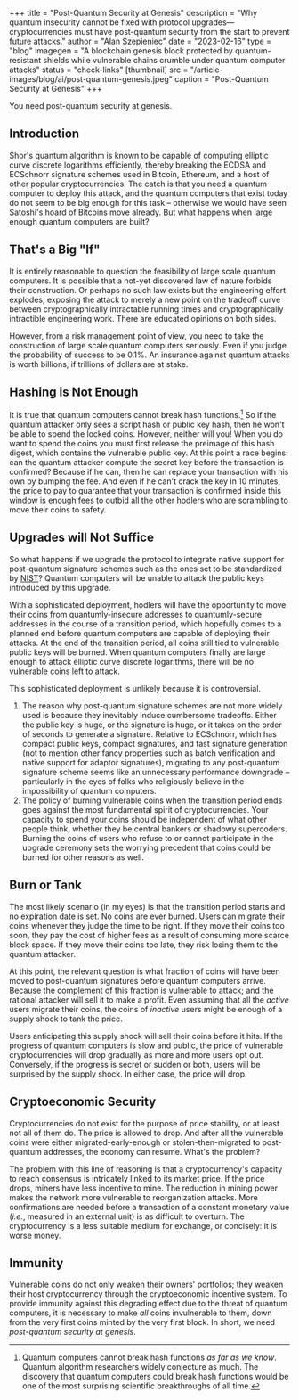 +++
title = "Post-Quantum Security at Genesis"
description = "Why quantum insecurity cannot be fixed with protocol upgrades—cryptocurrencies must have post-quantum security from the start to prevent future attacks."
author = "Alan Szepieniec"
date = "2023-02-16"
type = "blog"
imagegen = "A blockchain genesis block protected by quantum-resistant shields while vulnerable chains crumble under quantum computer attacks"
status = "check-links"
[thumbnail]
src = "/article-images/blog/ai/post-quantum-genesis.jpeg"
caption = "Post-Quantum Security at Genesis"
+++


You need post-quantum security at genesis.

## Introduction

Shor's quantum algorithm is known to be capable of computing elliptic curve discrete logarithms efficiently, thereby breaking the ECDSA and ECSchnorr signature schemes used in Bitcoin, Ethereum, and a host of other popular cryptocurrencies. The catch is that you need a quantum computer to deploy this attack, and the quantum computers that exist today do not seem to be big enough for this task – otherwise we would have seen Satoshi's hoard of Bitcoins move already. But what happens when large enough quantum computers are built?

## That's a Big "If"

It is entirely reasonable to question the feasibility of large scale quantum computers. It is possible that a not-yet discovered law of nature forbids their construction. Or perhaps no such law exists but the engineering effort explodes, exposing the attack to merely a new point on the tradeoff curve between cryptographically intractable running times and cryptographically intractible engineering work. There are educated opinions on both sides.

However, from a risk management point of view, you need to take the construction of large scale quantum computers seriously. Even if you judge the probability of success to be 0.1%. An insurance against quantum attacks is worth billions, if trillions of dollars are at stake.

## Hashing is Not Enough

It is true that quantum computers cannot break hash functions.[^1] So if the quantum attacker only sees a script hash or public key hash, then he won't be able to spend the locked coins. However, neither will you! When you do want to spend the coins you must first release the preimage of this hash digest, which contains the vulnerable public key. At this point a race begins: can the quantum attacker compute the secret key before the transaction is confirmed? Because if he can, then he can replace your transaction with his own by bumping the fee. And even if he can't crack the key in 10 minutes, the price to pay to guarantee that your transaction is confirmed inside this window is enough fees to outbid all the other hodlers who are scrambling to move their coins to safety.

## Upgrades will Not Suffice

So what happens if we upgrade the protocol to integrate native support for post-quantum signature schemes such as the ones set to be standardized by [NIST](https://csrc.nist.gov/projects/post-quantum-cryptography)? Quantum computers will be unable to attack the public keys introduced by this upgrade.

With a sophisticated deployment, hodlers will have the opportunity to move their coins from quantumly-insecure addresses to quantumly-secure addresses in the course of a transition period, which hopefully comes to a planned end before quantum computers are capable of deploying their attacks. At the end of the transition period, all coins still tied to vulnerable public keys will be burned. When quantum computers finally are large enough to attack elliptic curve discrete logarithms, there will be no vulnerable coins left to attack.

This sophisticated deployment is unlikely because it is controversial. 

 1. The reason why post-quantum signature schemes are not more widely used is because they inevitably induce cumbersome tradeoffs. Either the public key is huge, or the signature is huge, or it takes on the order of seconds to generate a signature. Relative to ECSchnorr, which has compact public keys, compact signatures, and fast signature generation (not to mention other fancy properties such as batch verification and native support for adaptor signatures), migrating to any post-quantum signature scheme seems like an unnecessary performance downgrade – particularly in the eyes of folks who religiously believe in the impossibility of quantum computers.
 2. The policy of burning vulnerable coins when the transition period ends goes against the most fundamental spirit of cryptocurrencies. Your capacity to spend your coins should be independent of what other people think, whether they be central bankers or shadowy supercoders. Burning the coins of users who refuse to or cannot participate in the upgrade ceremony sets the worrying precedent that coins could be burned for other reasons as well.

## Burn or Tank

The most likely scenario (in my eyes) is that the transition period starts and no expiration date is set. No coins are ever burned. Users can migrate their coins whenever they judge the time to be right. If they move their coins too soon, they pay the cost of higher fees as a result of consuming more scarce block space. If they move their coins too late, they risk losing them to the quantum attacker.

At this point, the relevant question is what fraction of coins will have been moved to post-quantum signatures before quantum computers arrive. Because the complement of this fraction is vulnerable to attack; and the rational attacker will sell it to make a profit. Even assuming that all the *active* users migrate their coins, the coins of *inactive* users might be enough of a supply shock to tank the price.

Users anticipating this supply shock will sell their coins before it hits. If the progress of quantum computers is slow and public, the price of vulnerable cryptocurrencies will drop gradually as more and more users opt out. Conversely, if the progress is secret or sudden or both, users will be surprised by the supply shock. In either case, the price will drop.

## Cryptoeconomic Security

Cryptocurrencies do not exist for the purpose of price stability, or at least not all of them do. The price is allowed to drop. And after all the vulnerable coins were either migrated-early-enough or stolen-then-migrated to post-quantum addresses, the economy can resume. What's the problem?

The problem with this line of reasoning is that a cryptocurrency's capacity to reach consensus is intricately linked to its market price. If the price drops, miners have less incentive to mine. The reduction in mining power makes the network more vulnerable to reorganization attacks. More confirmations are needed before a transaction of a constant monetary value (*i.e.*, measured in an external unit) is as difficult to overturn. The cryptocurrency is a less suitable medium for exchange, or concisely: it is worse money.

## Immunity

Vulnerable coins do not only weaken their owners' portfolios; they weaken their host cryptocurrency through the cryptoeconomic incentive system. To provide immunity against this degrading effect due to the threat of quantum computers, it is necessary to make *all* coins invulnerable to them, down from the very first coins minted by the very first block. In short, we need *post-quantum security at genesis*.

[^1]: Quantum computers cannot break hash functions *as far as we know*. Quantum algorithm researchers widely conjecture as much. The discovery that quantum computers could break hash functions would be one of the most surprising scientific breakthroughs of all time.

